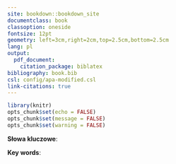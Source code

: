 ```yaml
--- 
site: bookdown::bookdown_site
documentclass: book
classoption: oneside
fontsize: 12pt
geometry: left=3cm,right=2cm,top=2.5cm,bottom=2.5cm
lang: pl
output:
  pdf_document:
    citation_package: biblatex
bibliography: book.bib
csl: config/apa-modified.csl
link-citations: true
---
```


```r
library(knitr)
opts_chunk$set(echo = FALSE)
opts_chunk$set(message = FALSE)
opts_chunk$set(warning = FALSE)
```

```{=latex}
\pagestyle{fancy}
\fancyhf{}
\renewcommand*{\tablename}{Tabela}
\thispagestyle{empty}
\fancyhead[RO]{\thepage}

\maketitle

\thispagestyle{empty}
\fancyhead[LO]{\textbf{\small{}}}
\renewcommand{\headrulewidth}{0.0pt}
```

\newpage

```{=latex}
\thispagestyle{empty}
\fancyhead[LO]{\textbf{\small{}}}
\renewcommand{\headrulewidth}{0.0pt}

\begin{center}
\textbf{STRESZCZENIE}
\end{center}

\vspace{30pt}
```

\AAA{STRESZCZENIE}

**Słowa kluczowe**: \AAA{KEYWORDS}

```{=latex}
\vspace{40pt}

\begin{center}
\textbf{ABSTRACT}
\end{center}

\vspace{30pt}
```

\AAA{STRESZCZENIE ENG}

**Key words**: \AAA{KEYWORDS ENG}

\newpage

```{=latex}
\setcounter{page}{1}
\fancyhead[LO]{\textbf{\small{Spis treści}}}
\renewcommand{\headrulewidth}{0.5pt}
\tableofcontents
```